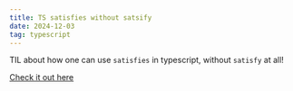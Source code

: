 ```yaml
---
title: TS satisfies without satsify
date: 2024-12-03
tag: typescript
---
```


TIL about how one can use `satisfies` in typescript, without `satisfy` at all!

[Check it out here](https://kentcdodds.com/blog/how-to-write-a-constrained-identity-function-in-typescript)

